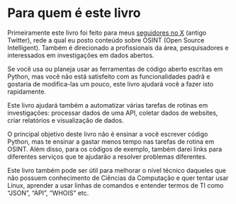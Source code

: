 # **Para quem &#233; este livro**

Primeiramente este livro foi feito para meus [seguidores no X](https://twitter.com/cyb_detective) (antigo Twitter), rede a qual eu posto conte&#250;do sobre OSINT (Open Source Intelligent). Tamb&#233;m &#233; direcionado a profissionais da &#225;rea, pesquisadores e interessados em investiga&#231;&#245;es em dados abertos.

Se voc&#234; usa ou planeja usar as ferramentas de c&#243;digo aberto escritas em Python, mas voc&#234; n&#227;o est&#225; satisfeito com as funcionalidades padr&#227; e gostaria de modifica-las um pouco, este livro ajudar&#225; voc&#234; a fazer isto rapidamente. 

Este livro ajudar&#225; tamb&#233;m a automatizar v&#225;rias tarefas de rotinas em investiga&#231;&#245;es: processar dados de uma API, coletar dados de websites, criar relat&#243;rios e visualiza&#231;&#227;o de dados.

O principal objetivo deste livro n&#227;o &#233; ensinar a voc&#234; escrever c&#243;digo Python, mas te ensinar a gastar menos tempo nas tarefas de rotina em OSINT. Al&#233;m disso, para os c&#243;digos de exemplo, tamb&#233;m darei links para diferentes servi&#231;os que te ajudar&#227;o a resolver problemas diferentes.

Este livro tamb&#233;m pode ser &#250;til para melhorar o n&#237;vel t&#233;cnico daqueles que n&#227;o possuem conhecimento de Ci&#234;ncias da Computa&#231;&#227;o e quer tentar usar Linux, aprender a usar linhas de comandos e entender termos de TI como "JSON", "API", "WHOIS" etc. 